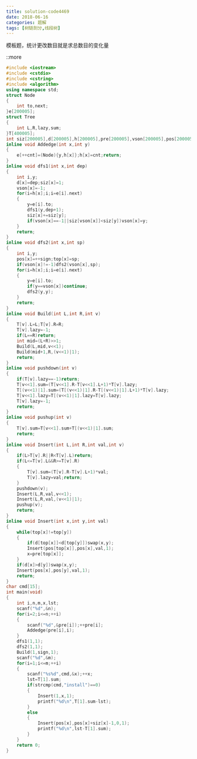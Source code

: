 ```yaml
---
title: solution-code4469
date: 2018-06-16
categories: 题解
tags: [树链剖分,线段树]
---
```


模板题，统计更改数目就是求总数目的变化量

::more


```cpp
#include <iostream>
#include <cstdio>
#include <cstring>
#include <algorithm>
using namespace std;
struct Node
{
	int to,next;
}e[200005];
struct Tree
{
	int L,R,lazy,sum;
}T[400005];
int siz[200005],d[200005],h[200005],pre[200005],vson[200005],pos[200005],top[200005],sign,cnt;
inline void Addedge(int x,int y)
{
	e[++cnt]=(Node){y,h[x]};h[x]=cnt;return;
}
inline void dfs1(int x,int dep)
{
	int i,y;
	d[x]=dep;siz[x]=1;
	vson[x]=-1;
	for(i=h[x];i;i=e[i].next)
	{
		y=e[i].to;
		dfs1(y,dep+1);
		siz[x]+=siz[y];
		if(vson[x]==-1||siz[vson[x]]<siz[y])vson[x]=y;
	}
	return;
}
inline void dfs2(int x,int sp)
{
	int i,y;
	pos[x]=++sign;top[x]=sp;
	if(vson[x]!=-1)dfs2(vson[x],sp);
	for(i=h[x];i;i=e[i].next)
	{
		y=e[i].to;
		if(y==vson[x])continue;
		dfs2(y,y);
	}
	return;
}
inline void Build(int L,int R,int v)
{
	T[v].L=L;T[v].R=R;
	T[v].lazy=-1;
	if(L==R)return;
	int mid=(L+R)>>1;
	Build(L,mid,v<<1);
	Build(mid+1,R,(v<<1)|1);
	return;
}
inline void pushdown(int v)
{
	if(T[v].lazy==-1)return;
	T[v<<1].sum=(T[v<<1].R-T[v<<1].L+1)*T[v].lazy;
	T[(v<<1)|1].sum=(T[(v<<1)|1].R-T[(v<<1)|1].L+1)*T[v].lazy;
	T[v<<1].lazy=T[(v<<1)|1].lazy=T[v].lazy;
	T[v].lazy=-1;
	return;
}
inline void pushup(int v)
{
	T[v].sum=T[v<<1].sum+T[(v<<1)|1].sum;
	return;
}
inline void Insert(int L,int R,int val,int v)
{
	if(L>T[v].R||R<T[v].L)return;
	if(L<=T[v].L&&R>=T[v].R)
	{
		T[v].sum=(T[v].R-T[v].L+1)*val;
		T[v].lazy=val;return;
	}
	pushdown(v);
	Insert(L,R,val,v<<1);
	Insert(L,R,val,(v<<1)|1);
	pushup(v);
	return;
}
inline void Insert(int x,int y,int val)
{
	while(top[x]!=top[y])
	{
		if(d[top[x]]<d[top[y]])swap(x,y);
		Insert(pos[top[x]],pos[x],val,1);
		x=pre[top[x]];
	}
	if(d[x]>d[y])swap(x,y);
	Insert(pos[x],pos[y],val,1);
	return;
}
char cmd[15];
int main(void)
{
	int i,n,m,x,lst;
	scanf("%d",&n);
	for(i=2;i<=n;++i)
	{
		scanf("%d",&pre[i]);++pre[i];
		Addedge(pre[i],i);
	}
	dfs1(1,1);
	dfs2(1,1);
	Build(1,sign,1);
	scanf("%d",&m);
	for(i=1;i<=m;++i)
	{
		scanf("%s%d",cmd,&x);++x;
		lst=T[1].sum;
		if(strcmp(cmd,"install")==0)
		{
			Insert(1,x,1);
			printf("%d\n",T[1].sum-lst);
		}
		else
		{
			Insert(pos[x],pos[x]+siz[x]-1,0,1);
			printf("%d\n",lst-T[1].sum);
		}
	}
	return 0;
}
```
